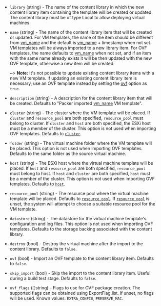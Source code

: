 <!-- Code generated from the comments of the ContentLibraryDestinationConfig struct in builder/vsphere/common/step_import_to_content_library.go; DO NOT EDIT MANUALLY -->

- `library` (string) - The name of the content library in which the new content library item
  containing the template will be created or updated. The content library
  must be of type Local to allow deploying virtual machines.

- `name` (string) - The name of the content library item that will be created or updated.
  For VM templates, the name of the item should be different from
  [vm_name](#vm_name) and the default is [vm_name](#vm_name) + timestamp
  when not set. VM templates will be always imported to a new library item.
  For OVF templates, the name defaults to [vm_name](#vm_name) when not set,
  and if an item with the same name already exists it will be then updated
  with the new OVF template, otherwise a new item will be created.
  
  ~> **Note:** It's not possible to update existing content library items
  with a new VM template. If updating an existing content library item is
  necessary, use an OVF template instead by setting the [ovf](#ovf) option
  as `true`.

- `description` (string) - A description for the content library item that will be created.
  Defaults to "Packer imported [vm_name](#vm_name) VM template".

- `cluster` (string) - The cluster where the VM template will be placed.
  If `cluster` and `resource_pool` are both specified, `resource_pool` must
  belong to cluster. If `cluster` and `host` are both specified, the ESXi
  host must be a member of the cluster. This option is not used when
  importing OVF templates. Defaults to [`cluster`](#cluster).

- `folder` (string) - The virtual machine folder where the VM template will be placed.
  This option is not used when importing OVF templates. Defaults to
  the same folder as the source virtual machine.

- `host` (string) - The ESXi host where the virtual machine template will be placed.
  If `host` and `resource_pool` are both specified, `resource_pool` must
  belong to host. If `host` and `cluster` are both specified, `host` must
  be a member of the cluster. This option is not used when importing OVF
  templates. Defaults to [`host`](#host).

- `resource_pool` (string) - The resource pool where the virtual machine template will be placed.
  Defaults to [`resource_pool`](#resource_pool). If [`resource_pool`](#resource_pool)
  is unset, the system will attempt to choose a suitable resource pool
  for the VM template.

- `datastore` (string) - The datastore for the virtual machine template's configuration and log
  files. This option is not used when importing OVF templates.
  Defaults to the storage backing associated with the content library.

- `destroy` (bool) - Destroy the virtual machine after the import to the content library.
  Defaults to `false`.

- `ovf` (bool) - Import an OVF template to the content library item. Defaults to `false`.

- `skip_import` (bool) - Skip the import to the content library item. Useful during a build test
  stage. Defaults to `false`.

- `ovf_flags` ([]string) - Flags to use for OVF package creation. The supported flags can be
  obtained using ExportFlag.list. If unset, no flags will be used.
  Known values: `EXTRA_CONFIG`, `PRESERVE_MAC`.

<!-- End of code generated from the comments of the ContentLibraryDestinationConfig struct in builder/vsphere/common/step_import_to_content_library.go; -->
